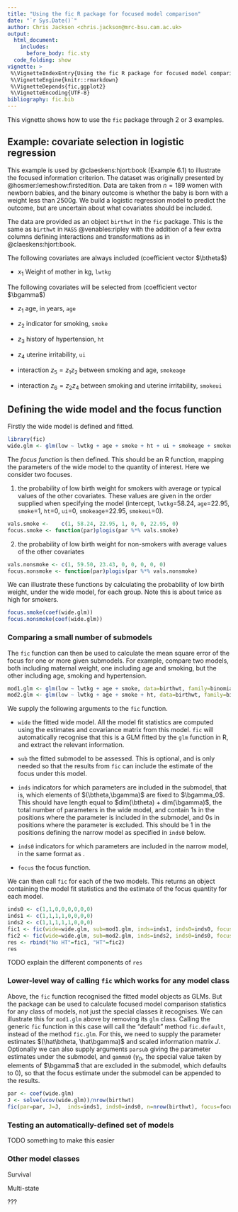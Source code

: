 ```yaml
---
title: "Using the fic R package for focused model comparison"
date: "`r Sys.Date()`"
author: Chris Jackson <chris.jackson@mrc-bsu.cam.ac.uk>
output: 
  html_document: 
    includes:
      before_body: fic.sty  
  code_folding: show
vignette: >
 %\VignetteIndexEntry{Using the fic R package for focused model comparison}
 %\VignetteEngine{knitr::rmarkdown}
 %\VignetteDepends{fic,ggplot2}
 %\VignetteEncoding{UTF-8}
bibliography: fic.bib
---
```


This vignette shows how to use the `fic` package through 2 or 3 examples. 

## Example: covariate selection in logistic regression 


This example is used by @claeskens:hjort:book (Example 6.1) to illustrate the focused information criterion.  The dataset was originally presented by @hosmer:lemeshow:firstedition. Data are taken from $n=189$ women with newborn babies, and the binary outcome is whether the baby is born with a weight less than 2500g.   We build a logistic regression model to predict the outcome, but are uncertain about what covariates should be included. 

The data are provided as an object `birthwt` in the `fic` package.  This is the same as `birthwt` in `MASS` @venables:ripley with the addition of a few extra columns defining interactions and transformations as in @claeskens:hjort:book. 

The following covariates are always included (coefficient vector $\btheta$)

* $x_1$ Weight of mother in kg, `lwtkg`

The following covariates will be selected from (coefficient vector $\bgamma$)

* $z_1$ age, in years, `age`

* $z_2$ indicator for smoking, `smoke`

* $z_3$ history of hypertension, `ht`

* $z_4$ uterine irritability, `ui`

* interaction $z_5 = z_1 z_2$ between smoking and age, `smokeage`

* interaction $z_6 = z_2 z_4$ between smoking and uterine irritability, `smokeui`


## Defining the wide model and the focus function

Firstly the wide model is defined and fitted.  

```r
library(fic)
wide.glm <- glm(low ~ lwtkg + age + smoke + ht + ui + smokeage + smokeui, data=birthwt, family=binomial)
```

The *focus function* is then defined.  This should be an R function, mapping the parameters of the wide model to the quantity of interest.  Here we consider two focuses.  

1. the probability of low birth weight for smokers with average or typical values of the other covariates.  These values are given in the order supplied when specifying the model (intercept, `lwtkg`=58.24, `age`=22.95, `smoke`=1, `ht`=0, `ui`=0, `smokeage`=22.95, `smokeui`=0).
```r
vals.smoke <-    c(1, 58.24, 22.95, 1, 0, 0, 22.95, 0)
focus.smoke <- function(par)plogis(par %*% vals.smoke)
```

2. the probability of low birth weight for non-smokers with average values of the other covariates
```r
vals.nonsmoke <- c(1, 59.50, 23.43, 0, 0, 0, 0, 0)
focus.nonsmoke <- function(par)plogis(par %*% vals.nonsmoke)
```
We can illustrate these functions by calculating the probability of low birth weight, under the wide model, for each group.  Note this is about twice as high for smokers. 
```r
focus.smoke(coef(wide.glm))
focus.nonsmoke(coef(wide.glm))
```


### Comparing a small number of submodels 

The `fic` function can then be used to calculate the mean square error of the focus for one or more given submodels.  For example, compare two models, both including maternal weight, one including age and smoking, but the other including age, smoking and hypertension. 

```r
mod1.glm <- glm(low ~ lwtkg + age + smoke, data=birthwt, family=binomial)
mod2.glm <- glm(low ~ lwtkg + age + smoke + ht, data=birthwt, family=binomial)
```

We supply the following arguments to the `fic` function.

* `wide` the fitted wide model.  All the model fit statistics are computed using the estimates and covariance matrix from this model.   `fic` will automatically recognise that this is a GLM fitted by the `glm` function in R, and extract the relevant information. 

* `sub` the fitted submodel to be assessed.  This is optional, and is only needed so that the results from `fic` can include the estimate of the focus under this model.

* `inds` indicators for which parameters are included in the submodel, that is, which elements of $(\btheta,\bgamma)$ are fixed to $\bgamma_0$. This should have length equal to $dim(\btheta) + dim(\bgamma)$, the total number of parameters in the wide model, and contain 1s in the positions where the parameter is included in the submodel, and 0s in positions where the parameter is excluded.  This should be 1 in the positions defining the narrow model as specified in `inds0` below.

* `inds0` indicators for which parameters are included in the narrow model, in the same format as \code{inds}.

* `focus` the focus function. 

We can then call `fic` for each of the two models.  This returns an object containing the model fit statistics and the estimate of the focus quantity for each model. 

```r
inds0 <- c(1,1,0,0,0,0,0,0)
inds1 <- c(1,1,1,1,0,0,0,0)
inds2 <- c(1,1,1,1,1,0,0,0)
fic1 <- fic(wide=wide.glm, sub=mod1.glm, inds=inds1, inds0=inds0, focus=focus.smoke)
fic2 <- fic(wide=wide.glm, sub=mod2.glm, inds=inds2, inds0=inds0, focus=focus.smoke)
res <- rbind("No HT"=fic1, "HT"=fic2)
res
```



TODO explain the different components of `res` 


### Lower-level way of calling `fic` which works for any model class 

Above, the `fic` function recognised the fitted model objects as GLMs.  But the package can be used to calculate
focused model comparison statistics for any class of models, not just the special classes it recognises.  We can illustrate this for `mod1.glm` above by removing its `glm` class.   Calling the generic `fic` function in this case will call the "default" method `fic.default`, instead of the method `fic.glm`.  For this, we need to supply the parameter estimates $(\hat\btheta, \hat\bgamma)$ and scaled information matrix $J$.   Optionally we can also supply arguments `parsub` giving the parameter estimates under the submodel, and `gamma0` ($\gamma_0$, the special value taken by elements of $\bgamma$ that are excluded in the submodel, which defaults to 0), so that the focus estimate under the submodel can be appended to the results. 

```r
par <- coef(wide.glm)
J <- solve(vcov(wide.glm))/nrow(birthwt)
fic(par=par, J=J,  inds=inds1, inds0=inds0, n=nrow(birthwt), focus=focus.smoke, parsub=coef(mod1.glm))
```



### Testing an automatically-defined set of models 

TODO something to make this easier 



### Other model classes 

Survival 

Multi-state

???
